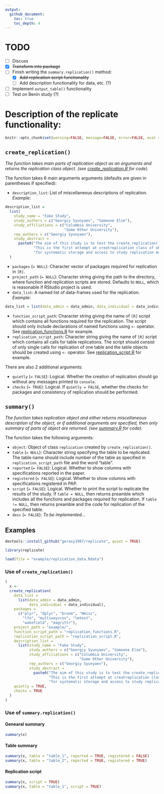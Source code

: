```yaml
---
output:
  github_document:
    toc: true
    toc_depth: 4
---
```


# TODO

- [ ] Discuss
- [x] ~~Transform into package~~
- [ ] Finish writing the `summary.replication()` method:
    - [x] ~~Add replication script functionality~~
    - [ ] Add description functionality for data, etc. (?)
- [ ] Implement `output_table()` functionality
- [ ] Test on Benin study (?)

# Description of the replicate functionality:

```r
knitr::opts_chunk$set(warning=FALSE, message=FALSE, error=FALSE, eval = FALSE, echo = TRUE)
```

## `create_replication()`

_The function takes main parts of replication object as an arguments and returns the replication class object. (see [create\_replication.R](https://github.com/gerasy1987/replicate/blob/master/create_replication.R) for code)._

The function takes 6 main arguments arguments (defaults are given in parentheses if specified):
  
  - `description_list`: List of miscellaneous descriptions of replication. *Example*:
```r
description_list =
  list(
    study_name = "Fake Study",
    study_authors = c("Georgiy Syunyaev", "Someone Else"),
    study_affiliations = c("Columbia University",
                           "Some Other University"),
    rep_authors = c("Georgiy Syunyaev"),
    study_abstract =
      paste0("The aim of this study is to test the create_replication() functionality. ",
             "This is the first attempt at creatreplication class of objects in [R] ",
             "for systematic storage and access to study replication materials.")
  )
```
    
  - `packages` (`= NULL`): Character vector of packages required for replication in `[R]`.
  - `project_path` (`= NULL`): Character string giving the path to the directory, where function and replication scripts are stored. Defaults to `NULL`, which is reasonable if RStudio project is used.
  - `data_list`: A named list of data-frames used for the replication. *Example*:
    
```r
data_list = list(data_admin = data_admin, data_individual = data_individual)
```
    
  - `function_script_path`: Character string giving the name of `[R]` script which contains all functions required for the replication. The script should only include declarations of named functions using `<-` operator. See [replication\_functions.R](https://github.com/gerasy1987/replicate/blob/master/example/replication_functions.R) for example.
  - `replication_script_path`: Character string giving the name of `[R]` script which contains all calls for table replications. The script should consist of only single calls for replication of one table and the table objects should be created using `<-` operator. See [replication\_script.R](https://github.com/gerasy1987/replicate/blob/master/example/replication_script.R) for example.
    
There are also 2 additional arguments:
  
  - `quietly` (`= FALSE`): Logical. Whether the creation of replication should go without any messages printed to `console`.
  - `checks` (`= TRUE`): Logical. If `quietly = FALSE`, whether the checks for packages and consistency of replication should be performed.

## `summary()`

_The function takes replication object and either returns miscellaneous description of the object, or if additional arguments are specified, then only summary of parts of object are returned. (see [summary.R](https://github.com/gerasy1987/replicate/blob/master/summary.R) for code)._

The function takes the following arguments:
  
  - `object`: Object of class `replication` created by `create_replication()`.
  - `table` (`= NULL`): Character string specifying the table to be replicated. The table name should include number of the table as specified in `replication_script_path` file and the word "table".
  - `reported` (`= FALSE`): Logical. Whether to show columns with specifications reported in the paper.
  - `registered` (`= FALSE`): Logical. Whether to show columns with specifications registered in PAP.
  - `script` (`= FALSE`): Logical. Whether to print the script to replicate the results of the study. If `table = NULL`, then returns preamble which includes all the functions and packages required for replication. If `table != NULL`, then returns preamble and the code for replication of the specified table.
  - `desc` (`= FALSE`): *To be implemented...*

## Examples

```r
devtools::install_github("gerasy1987/replicate", quiet = TRUE)

library(replicate)

load(file = "example/replication_data.Rdata")
```

### Use of `create_replication()`
```r


(
  x <-
  create_replication(
    data_list =
      list(data_admin = data_admin,
           data_individual = data_individual),
    packages =
      c("plyr", "dplyr", "broom", "Hmisc",
        "lfe", "multiwayvcov", "lmtest",
        "wakefield", "magrittr"),
    project_path = "example/",
    function_script_path = "replication_functions.R",
    replication_script_path = "replication_script.R",
    description_list =
      list(study_name = "Fake Study",
           study_authors = c("Georgiy Syunyaev", "Someone Else"),
           study_affiliations = c("Columbia University",
                                  "Some Other University"),
           rep_authors = c("Georgiy Syunyaev"),
           study_abstract = 
             paste0("The aim of this study is to test the create_replication() functionality. ",
                    "This is the first attempt at creatreplication class of objects in [R] ",
                    "for systematic storage and access to study replication materials.")),
    quietly = TRUE,
    checks = TRUE
  )
)
```

### Use of `summary.replication()`

#### Genearal summary

```r
summary(x)
```

#### Table summary

```r
summary(x, table = "table_1", reported = TRUE, registered = FALSE)
summary(x, table = "table_2", reported = TRUE, registered = TRUE)
```

#### Replication script

```r
summary(x, script = TRUE)
summary(x, table = "table_1", script = TRUE)
```
